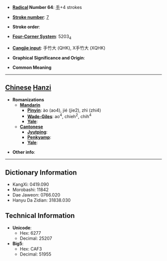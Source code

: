 * '''[[Wiktionary:Chinese radical index| Radical]] Number 64''': [[Wiktionary:Chinese radical index 手|手]]+4 strokes

* '''[[Wiktionary:Chinese total strokes index|Stroke number]]''': [[Wiktionary:Chinese total strokes index 7|7]]

* '''Stroke order''': 

* '''[[Wiktionary:Chinese four corner index|Four-Corner System]]''': 5203<sub>4</sub>

* '''[[Wiktionary:Chinese Cangjie index|Cangjie input]]''': 手竹大 (QHK), X手竹大 (XQHK)

* '''Graphical Significance and Origin''': 

* '''Common Meaning'''

----

== [[Chinese]] [[Hanzi]] ==

* '''Romanizations'''
** '''[[Mandarin]]'''
*** '''[[Pinyin]]''': ào (ao4), jié (jie2), zhì (zhi4)
*** '''[[Wade-Giles]]''': ao<sup>4</sup>, chieh<sup>2</sup>, chih<sup>4</sup>
*** '''[[Yale]]''': 
** '''[[Cantonese]]'''
*** '''[[Jyutping]]''':
*** '''[[Penkyamp]]''': 
*** '''[[Yale]]''': 

* '''Other info''': 

----

== Dictionary Information ==

* KangXi: 0419.090
* Morobashi: 11842
* Dae Jaweon: 0766.020
* Hanyu Da Zidian: 31838.030

== Technical Information ==

* '''Unicode''':
** Hex: 6277
** Decimal: 25207
* '''Big5''':
** Hex: CAF3
** Decimal: 51955